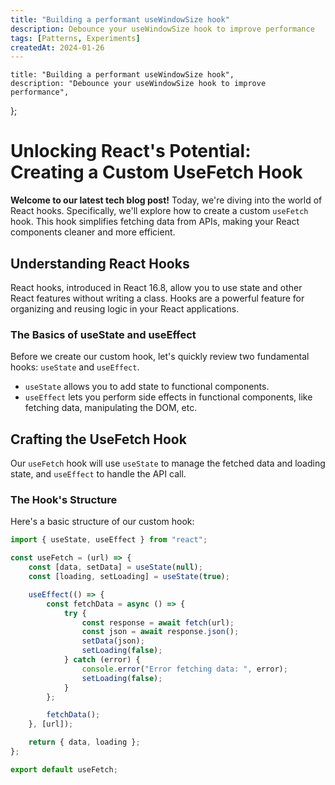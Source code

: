 ```yaml
---
title: "Building a performant useWindowSize hook"
description: Debounce your useWindowSize hook to improve performance
tags: [Patterns, Experiments]
createdAt: 2024-01-26
---
```


	title: "Building a performant useWindowSize hook",
	description: "Debounce your useWindowSize hook to improve performance",
};

# Unlocking React's Potential: Creating a Custom UseFetch Hook

**Welcome to our latest tech blog post!** Today, we're diving into the world of React hooks. Specifically, we'll explore how to create a custom `useFetch` hook. This hook simplifies fetching data from APIs, making your React components cleaner and more efficient.

## Understanding React Hooks

React hooks, introduced in React 16.8, allow you to use state and other React features without writing a class. Hooks are a powerful feature for organizing and reusing logic in your React applications.

### The Basics of useState and useEffect

Before we create our custom hook, let's quickly review two fundamental hooks: `useState` and `useEffect`.

- `useState` allows you to add state to functional components.
- `useEffect` lets you perform side effects in functional components, like fetching data, manipulating the DOM, etc.

## Crafting the UseFetch Hook

Our `useFetch` hook will use `useState` to manage the fetched data and loading state, and `useEffect` to handle the API call.

### The Hook's Structure

Here's a basic structure of our custom hook:

```typescript
import { useState, useEffect } from "react";

const useFetch = (url) => {
	const [data, setData] = useState(null);
	const [loading, setLoading] = useState(true);

	useEffect(() => {
		const fetchData = async () => {
			try {
				const response = await fetch(url);
				const json = await response.json();
				setData(json);
				setLoading(false);
			} catch (error) {
				console.error("Error fetching data: ", error);
				setLoading(false);
			}
		};

		fetchData();
	}, [url]);

	return { data, loading };
};

export default useFetch;
```
